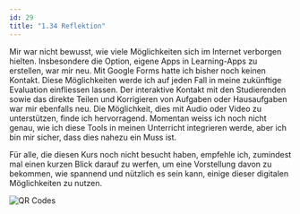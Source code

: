 ```yaml
---
id: 29
title: "1.34 Reflektion"
---
```


Mir war nicht bewusst, wie viele Möglichkeiten sich im Internet verborgen hielten. Insbesondere die Option, eigene Apps in Learning-Apps zu erstellen, war mir neu. Mit Google Forms hatte ich bisher noch keinen Kontakt. Diese Möglichkeiten werde ich auf jeden Fall in meine zukünftige Evaluation einfliessen lassen. Der interaktive Kontakt mit den Studierenden sowie das direkte Teilen und Korrigieren von Aufgaben oder Hausaufgaben war mir ebenfalls neu. Die Möglichkeit, dies mit Audio oder Video zu unterstützen, finde ich hervorragend. Momentan weiss ich noch nicht genau, wie ich diese Tools in meinen Unterricht integrieren werde, aber ich bin mir sicher, dass dies nahezu ein Muss ist.

Für alle, die diesen Kurs noch nicht besucht haben, empfehle ich, zumindest mal einen kurzen Blick darauf zu werfen, um eine Vorstellung davon zu bekommen, wie spannend und nützlich es sein kann, einige dieser digitalen Möglichkeiten zu nutzen.

![QR Codes](/images/QR-codes.png)
